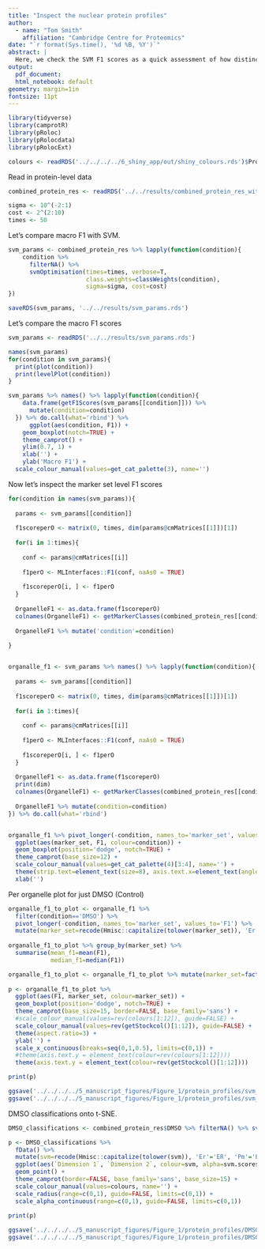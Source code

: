 ```yaml
---
title: "Inspect the nuclear protein profiles"
author:
  - name: "Tom Smith"
    affiliation: "Cambridge Centre for Proteomics"
date: "`r format(Sys.time(), '%d %B, %Y')`"
abstract: | 
  Here, we check the SVM F1 scores as a quick assessment of how distinct the marker sets are
output:
  pdf_document:
  html_notebook: default
geometry: margin=1in
fontsize: 11pt
---
```


```r
library(tidyverse)
library(camprotR)
library(pRoloc)
library(pRolocdata)
library(pRolocExt)
```
```r
colours <- readRDS('../../../../6_shiny_app/out/shiny_colours.rds')$Protein %>% unname()
```

Read in protein-level data
```r
combined_protein_res <- readRDS('../../results/combined_protein_res_with_tsne.rds')
```


```r
sigma <- 10^(-2:1)
cost <- 2^(2:10)
times <- 50
```

Let's compare macro F1 with SVM.

```r

svm_params <- combined_protein_res %>% lapply(function(condition){
    condition %>%
      filterNA() %>%
      svmOptimisation(times=times, verbose=T,
                      class.weights=classWeights(condition),
                      sigma=sigma, cost=cost)
})

saveRDS(svm_params, '../../results/svm_params.rds')
```



Let's compare the macro F1 scores
```r
svm_params <- readRDS('../../results/svm_params.rds')

names(svm_params)
for(condition in svm_params){
  print(plot(condition))
  print(levelPlot(condition))
}

svm_params %>% names() %>% lapply(function(condition){
    data.frame(getF1Scores(svm_params[[condition]])) %>%
      mutate(condition=condition)
  }) %>% do.call(what='rbind') %>%
      ggplot(aes(condition, F1)) +
    geom_boxplot(notch=TRUE) +
    theme_camprot() +
    ylim(0.7, 1) +
    xlab('') +
    ylab('Macro F1') +
  scale_colour_manual(values=get_cat_palette(3), name='')


```



Now let's inspect the marker set level F1 scores

```r

for(condition in names(svm_params)){
    
  params <- svm_params[[condition]]
  
  f1scoreperO <- matrix(0, times, dim(params@cmMatrices[[1]])[1])
  
  for(i in 1:times){
    
    conf <- params@cmMatrices[[i]]
    
    f1perO <- MLInterfaces::F1(conf, naAs0 = TRUE)
    
    f1scoreperO[i, ] <- f1perO
  }
  
  OrganelleF1 <- as.data.frame(f1scoreperO)
  colnames(OrganelleF1) <- getMarkerClasses(combined_protein_res[[condition]])
  
  OrganelleF1 %>% mutate('condition'=condition) 
  
}


organalle_f1 <- svm_params %>% names() %>% lapply(function(condition){
  
  params <- svm_params[[condition]]
  
  f1scoreperO <- matrix(0, times, dim(params@cmMatrices[[1]])[1])
  
  for(i in 1:times){
    
    conf <- params@cmMatrices[[i]]
    
    f1perO <- MLInterfaces::F1(conf, naAs0 = TRUE)
    
    f1scoreperO[i, ] <- f1perO
  }
  
  OrganelleF1 <- as.data.frame(f1scoreperO)
  print(dim)
  colnames(OrganelleF1) <- getMarkerClasses(combined_protein_res[[condition]])
  
  OrganelleF1 %>% mutate(condition=condition) 
}) %>% do.call(what='rbind')


organalle_f1 %>% pivot_longer(-condition, names_to='marker_set', values_to='F1') %>%
  ggplot(aes(marker_set, F1, colour=condition)) +
  geom_boxplot(position='dodge', notch=TRUE) +
  theme_camprot(base_size=12) +
  scale_colour_manual(values=get_cat_palette(4)[3:4], name='') +
  theme(strip.text=element_text(size=8), axis.text.x=element_text(angle=45, hjust=1, vjust=1), aspect.ratio=0.2) +
  xlab('')
```   
Per organelle plot for just DMSO (Control)
```r

organalle_f1_to_plot <- organalle_f1 %>%
  filter(condition=='DMSO') %>%
  pivot_longer(-condition, names_to='marker_set', values_to='F1') %>%
  mutate(marker_set=recode(Hmisc::capitalize(tolower(marker_set)), 'Er'='ER', 'Pm'='PM'))
  
organalle_f1_to_plot %>% group_by(marker_set) %>%
  summarise(mean_f1=mean(F1),
            median_f1=median(F1))

organalle_f1_to_plot <- organalle_f1_to_plot %>% mutate(marker_set=factor(marker_set, levels=rev(unique(marker_set))))
  
p <- organalle_f1_to_plot %>%
  ggplot(aes(F1, marker_set, colour=marker_set)) +
  geom_boxplot(position='dodge', notch=TRUE) +
  theme_camprot(base_size=15, border=FALSE, base_family='sans') +
  #scale_colour_manual(values=rev(colours[1:12]), guide=FALSE) +
  scale_colour_manual(values=rev(getStockcol()[1:12]), guide=FALSE) +
  theme(aspect.ratio=3) +
  ylab('') +
  scale_x_continuous(breaks=seq(0,1,0.5), limits=c(0,1)) +
  #theme(axis.text.y = element_text(colour=rev(colours[1:12])))
  theme(axis.text.y = element_text(colour=rev(getStockcol()[1:12])))

print(p)

ggsave('../../../../5_manuscript_figures/Figure_1/protein_profiles/svm_scores.png', height=2.5, width=5)
ggsave('../../../../5_manuscript_figures/Figure_1/protein_profiles/svm_scores.pdf', height=2.5, width=5)

```
DMSO classifications onto t-SNE.
```r

DMSO_classifications <- combined_protein_res$DMSO %>% filterNA() %>% svmClassification(assessRes=svm_params$DMSO)

p <- DMSO_classifications %>%
  fData() %>%
  mutate(svm=recode(Hmisc::capitalize(tolower(svm)), 'Er'='ER', 'Pm'='PM')) %>%
  ggplot(aes(`Dimension 1`, `Dimension 2`, colour=svm, alpha=svm.scores^2, size=svm.scores^2)) +
  geom_point() +
  theme_camprot(border=FALSE, base_family='sans', base_size=15) +
  scale_colour_manual(values=colours, name='') +
  scale_radius(range=c(0,1), guide=FALSE, limits=c(0,1)) +
  scale_alpha_continuous(range=c(0,1), guide=FALSE, limits=c(0,1))
  
print(p)
```





```r
ggsave('../../../../5_manuscript_figures/Figure_1/protein_profiles/DMSO_tsne_svm.png', height=3.5, width=5)
ggsave('../../../../5_manuscript_figures/Figure_1/protein_profiles/DMSO_tsne_svm.pdf', height=3.5, width=5)

```

